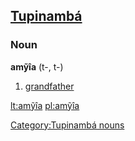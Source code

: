 ==[[Tupinambá]]==

===Noun===
'''amỹîa''' (t-, t-)

# [[grandfather]]

[[Category:Tupinambá nouns]]

[[lt:amỹîa]]
[[pl:amỹîa]]
